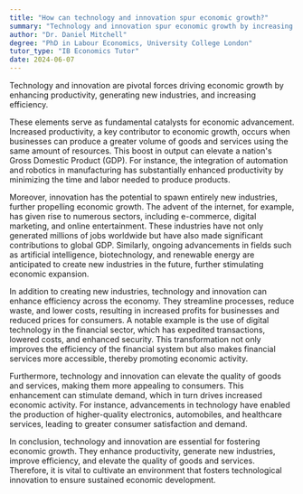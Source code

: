 ```yaml
---
title: "How can technology and innovation spur economic growth?"
summary: "Technology and innovation spur economic growth by increasing productivity, creating new industries, and improving efficiency."
author: "Dr. Daniel Mitchell"
degree: "PhD in Labour Economics, University College London"
tutor_type: "IB Economics Tutor"
date: 2024-06-07
---
```


Technology and innovation are pivotal forces driving economic growth by enhancing productivity, generating new industries, and increasing efficiency.

These elements serve as fundamental catalysts for economic advancement. Increased productivity, a key contributor to economic growth, occurs when businesses can produce a greater volume of goods and services using the same amount of resources. This boost in output can elevate a nation's Gross Domestic Product (GDP). For instance, the integration of automation and robotics in manufacturing has substantially enhanced productivity by minimizing the time and labor needed to produce products.

Moreover, innovation has the potential to spawn entirely new industries, further propelling economic growth. The advent of the internet, for example, has given rise to numerous sectors, including e-commerce, digital marketing, and online entertainment. These industries have not only generated millions of jobs worldwide but have also made significant contributions to global GDP. Similarly, ongoing advancements in fields such as artificial intelligence, biotechnology, and renewable energy are anticipated to create new industries in the future, further stimulating economic expansion.

In addition to creating new industries, technology and innovation can enhance efficiency across the economy. They streamline processes, reduce waste, and lower costs, resulting in increased profits for businesses and reduced prices for consumers. A notable example is the use of digital technology in the financial sector, which has expedited transactions, lowered costs, and enhanced security. This transformation not only improves the efficiency of the financial system but also makes financial services more accessible, thereby promoting economic activity.

Furthermore, technology and innovation can elevate the quality of goods and services, making them more appealing to consumers. This enhancement can stimulate demand, which in turn drives increased economic activity. For instance, advancements in technology have enabled the production of higher-quality electronics, automobiles, and healthcare services, leading to greater consumer satisfaction and demand.

In conclusion, technology and innovation are essential for fostering economic growth. They enhance productivity, generate new industries, improve efficiency, and elevate the quality of goods and services. Therefore, it is vital to cultivate an environment that fosters technological innovation to ensure sustained economic development.
    